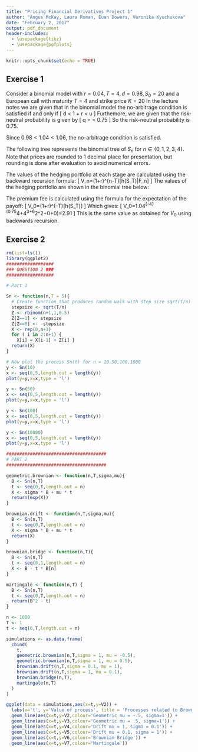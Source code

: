 ```yaml
---
title: "Pricing Financial Derivatives Project 1"
author: "Angus McKay, Laura Roman, Euan Dowers, Veronika Kyuchukova"
date: "February 2, 2017"
output: pdf_document
header-includes: 
  - \usepackage{tikz}
  - \usepackage{pgfplots}
---
```


```r
knitr::opts_chunk$set(echo = TRUE)
```

## Exercise 1
Consider a binomial model with $r = 0.04, T = 4, d = 0.98, S_0 = 20$ and a European call with maturity $T=4$ and strike price $K = 20$
In the lecture notes we are given that in the binomial model the no-arbitrage condition is satisfied if and only if 
\[
d < 1 + r < u
\]
Furthemore, we are given that the risk-neutral probability is given by
\[
q = \frac{1+r-d}{u-d} = 0.75
\]
So the risk-neutral probability is 0.75.

Since $0.98 < 1.04 < 1.06$, the no-arbitrage condition is satisfied. 

The following tree represents the binomial tree of $S_n$ for $n \in \{0,1,2,3,4\}$. Note that prices are rounded to 1 decimal place for presentation, but rounding is done after evaluation to avoid numerical errors. 

\begin{tikzpicture} [scale=2, every node/.style={scale=2}]

\tikzset{vertex/.style = {shape=circle,draw,minimum size=0.5em}}
\tikzset{edge/.style = {->,> = latex'}}
% vertices
\node[vertex] (a) at  (4,2) {\tiny 20};
\node[vertex] (b) at  (3.5,1) {\tiny 21.2};
\node[vertex] (c) at (4.5,1) {\tiny 19.6};
\node[vertex] (d) at (3,0) {\tiny 22.5};
\node[vertex] (z) at (4,0) {\tiny 20.8};
\node[vertex] (e) at (5,0) {\tiny 19.2};
\node[vertex] (f) at (2.5,-1) {\tiny 23.8};
\node[vertex] (g) at (3.5,-1) {\tiny 22.0};
\node[vertex] (h) at (4.5,-1) {\tiny 20.4};
\node[vertex] (i) at (5.5,-1) {\tiny 18.8};
\node[vertex] (j) at (5,0) {\tiny 19.2};
\node[vertex] (k) at (2,-2) {\tiny 25.2};
\node[vertex] (l) at (3,-2) {\tiny 23.3};
\node[vertex] (m) at (4,-2) {\tiny 21.6};
\node[vertex] (n) at (5,-2) {\tiny 20.0};
\node[vertex] (o) at (6,-2) {\tiny 18.4};

%edges
\begin{scope}[every path/.style={-}, every node/.style={inner sep=1pt}]
       \draw (a) -- node [anchor=south east] {u} (b);
       \draw (a) -- node [anchor=south west] {d} (c);
       \draw (b) -- node [anchor=south east] {u} (d);
       \draw (b) -- node [anchor=south west] {d} (z);
       \draw (c) -- node [anchor=south west] {d} (e);
       \draw (c) -- node [anchor=south east] {u} (z);
       \draw (d) -- node [anchor=south east] {u} (f);
       \draw (d) -- node [anchor=south west] {d} (g);
       \draw (z) -- node [anchor=south east] {u} (g);
       \draw (z) -- node [anchor=south west] {d} (h);
       \draw (e) -- node [anchor=south east] {u} (h);
       \draw (e) -- node [anchor=south west] {d} (i);
       \draw (f) -- node [anchor=south east] {u} (k);
       \draw (f) -- node [anchor=south west] {d} (l);
       \draw (g) -- node [anchor=south east] {u} (l);
       \draw (g) -- node [anchor=south west] {d} (m);
       \draw (h) -- node [anchor=south east] {u} (m);
       \draw (h) -- node [anchor=south west] {d} (n);
       \draw (i) -- node [anchor=south east] {u} (n);
       \draw (i) -- node [anchor=south west] {d} (o);

\end{scope}

\end{tikzpicture}

The values of the hedging portfolio at each stage are calculated using the backward recursion formula:
\[
V_n=(1+r)^{n-T}\widetilde{E}[h(S_T)|F_n]
\]
The values of the hedging portfolio are shown in the binomial tree below:

\begin{tikzpicture} [scale=2, every node/.style={scale=2}]

\tikzset{vertex/.style = {shape=circle,draw,minimum size=0.5em}}
\tikzset{edge/.style = {->,> = latex'}}
% vertices
\node[vertex] (a) at  (4,2) {\tiny 2.91};
\node[vertex] (b) at  (3.5,1) {\tiny 3.42};
\node[vertex] (c) at (4.5,1) {\tiny 1.85};
\node[vertex] (d) at (3,0) {\tiny 3.98};
\node[vertex] (z) at (4,0) {\tiny 2.29};
\node[vertex] (e) at (5,0) {\tiny 0.82};
\node[vertex] (f) at (2.5,-1) {\tiny 4.59};
\node[vertex] (g) at (3.5,-1) {\tiny 2.79};
\node[vertex] (h) at (4.5,-1) {\tiny 1.14};
\node[vertex] (i) at (5.5,-1) {\tiny 0.00};
\node[vertex] (k) at (2,-2) {\tiny 5.25};
\node[vertex] (l) at (3,-2) {\tiny 3.34};
\node[vertex] (m) at (4,-2) {\tiny 1.58};
\node[vertex] (n) at (5,-2) {\tiny 0.00};
\node[vertex] (o) at (6,-2) {\tiny 0.00};

%edges
\begin{scope}[every path/.style={-}, every node/.style={inner sep=1pt}]
       \draw (a) -- node [anchor=south east] {u} (b);
       \draw (a) -- node [anchor=south west] {d} (c);
       \draw (b) -- node [anchor=south east] {u} (d);
       \draw (b) -- node [anchor=south west] {d} (z);
       \draw (c) -- node [anchor=south west] {d} (e);
       \draw (c) -- node [anchor=south east] {u} (z);
       \draw (d) -- node [anchor=south east] {u} (f);
       \draw (d) -- node [anchor=south west] {d} (g);
       \draw (z) -- node [anchor=south east] {u} (g);
       \draw (z) -- node [anchor=south west] {d} (h);
       \draw (e) -- node [anchor=south east] {u} (h);
       \draw (e) -- node [anchor=south west] {d} (i);
       \draw (f) -- node [anchor=south east] {u} (k);
       \draw (f) -- node [anchor=south west] {d} (l);
       \draw (g) -- node [anchor=south east] {u} (l);
       \draw (g) -- node [anchor=south west] {d} (m);
       \draw (h) -- node [anchor=south east] {u} (m);
       \draw (h) -- node [anchor=south west] {d} (n);
       \draw (i) -- node [anchor=south east] {u} (n);
       \draw (i) -- node [anchor=south west] {d} (o);

\end{scope}

\end{tikzpicture}

The premium fee is calculated using the formula for the expectation of the payoff:
\[
V_0=(1+r)^{-T}\widetilde{E}[h(S_T)]
\]
Which gives:
\[
V_0=1.04^{-4}\times(0.75^4\times5.25+4\times0.75^3\times0.25\times3.34+6\times0.75^2\times0.25^2\times1.58+0+0)=2.91
\]
This is the same value as obtained for $V_0$ using backwards recursion.

## Exercise 2

```R
rm(list=ls())
library(ggplot2)
##################
### QUESTION 2 ###
##################

# Part 1

Sn <- function(n,T = 5){
  # Create function that produces random walk with step size sqrt(T/n)
  stepsize <- sqrt(T/n)
  Z <- rbinom(n+1,1,0.5)
  Z[Z==1] <- stepsize
  Z[Z==0] <- -stepsize
  X <- rep(0,n+1)
  for ( i in 2:n+1) { 
    X[i] = X[i-1] + Z[i] }
  return(X)
}

# Now plot the process Sn(t) for n = 10,50,100,1000
y <- Sn(10)
x <- seq(0,5,length.out = length(y))
plot(y=y,x=x,type = 'l')

y <- Sn(50)
x <- seq(0,5,length.out = length(y))
plot(y=y,x=x,type = 'l')

y <- Sn(100)
x <- seq(0,5,length.out = length(y))
plot(y=y,x=x,type = 'l')

y <- Sn(10000)
x <- seq(0,5,length.out = length(y))
plot(y=y,x=x,type = 'l')

######################################
# PART 2
######################################

geometric.brownian <- function(n,T,sigma,mu){
  B <- Sn(n,T)
  t <- seq(0,T,length.out = n)
  X <- sigma * B + mu * t
  return(exp(X))
}

brownian.drift <- function(n,T,sigma,mu){
  B <- Sn(n,T)
  t <- seq(0,T,length.out = n)
  X <- sigma * B + mu * t
  return(X)
}

brownian.bridge <- function(n,T){
  B <- Sn(n,T)
  t <- seq(0,1,length.out = n)
  X <- B - t * B[n]
}

martingale <- function(n,T) {
  B <- Sn(n,T)
  t <- seq(0,T,length.out = n)
  return(B^2 - t)
}

n <- 1000
T <- 1
t <- seq(0,T,length.out = n)

simulations <- as.data.frame( 
  cbind(
    t,
    geometric.brownian(n,T,sigma = 1, mu = -0.5),
    geometric.brownian(n,T,sigma = 1, mu = 0.5),
    brownian.drift(n,T,sigma = 0.1, mu = 1),
    brownian.drift(n,T,sigma = 1, mu = 0.1),
    brownian.bridge(n,T),
    martingale(n,T)
  )
)

ggplot(data = simulations,aes(x=t,y=V2)) + 
  labs(x='t', y='Value of process', title = 'Processes related to Brownian motion') +
  geom_line(aes(x=t,y=V2,colour='Geometric mu = -.5, sigma=1')) + 
  geom_line(aes(x=t,y=V3,colour='Geometric mu = .5, sigma=1')) + 
  geom_line(aes(x=t,y=V4,colour='Drift mu = 1, sigma = 0.1')) + 
  geom_line(aes(x=t,y=V5,colour='Drift mu = 0.1, sigma = 1')) +
  geom_line(aes(x=t,y=V6,colour='Brownian Bridge')) +
  geom_line(aes(x=t,y=V7,colour='Martingale'))

```


